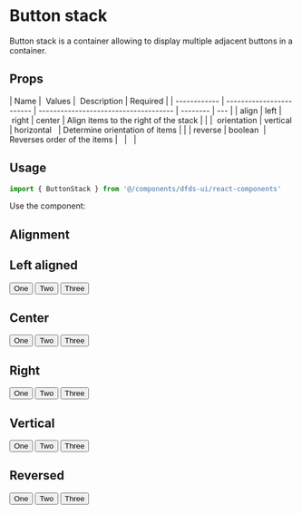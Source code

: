 
<Meta title="Hydro UI/Buttons/Button stack" component={ButtonStack} />

# Button stack

Button stack is a container allowing to display multiple adjacent buttons in a container.

## Props

| Name         |  Values                  |  Description                          | Required |
| ------------ | ------------------------ | ------------------------------------- | -------- | --- |
| align        | left \| right \| center  | Align items to the right of the stack |          |
|  orientation | vertical \| horizontal   | Determine orientation of items        |          |
| reverse      | boolean                  | Reverses order of the items           |          |     |

## Usage

```jsx
import { ButtonStack } from '@/components/dfds-ui/react-components'
```

Use the component:

## Alignment

## Left aligned

<Preview>
  <Story name="Left">
    <ButtonStack>
      <Button variation="primary">One</Button>
      <Button variation="secondary">Two</Button>
      <Button variation="text">Three</Button>
    </ButtonStack>
  </Story>
</Preview>

## Center

<Preview>
  <Story name="Center">
    <ButtonStack align="center">
      <Button variation="primary">One</Button>
      <Button variation="secondary">Two</Button>
      <Button variation="text">Three</Button>
    </ButtonStack>
  </Story>
</Preview>

## Right

<Preview>
  <Story name="Right">
    <ButtonStack align="right">
      <Button variation="primary">One</Button>
      <Button variation="secondary">Two</Button>
      <Button variation="text">Three</Button>
    </ButtonStack>
  </Story>
</Preview>

## Vertical

<Preview>
  <Story name="Vertical">
    <ButtonStack orientation="vertical">
      <Button variation="primary">One</Button>
      <Button variation="secondary">Two</Button>
      <Button variation="text">Three</Button>
    </ButtonStack>
  </Story>
</Preview>

## Reversed

<Preview>
  <Story name="Reversed">
    <ButtonStack reverse>
      <Button variation="primary">One</Button>
      <Button variation="secondary">Two</Button>
      <Button variation="text">Three</Button>
    </ButtonStack>
  </Story>
</Preview>
